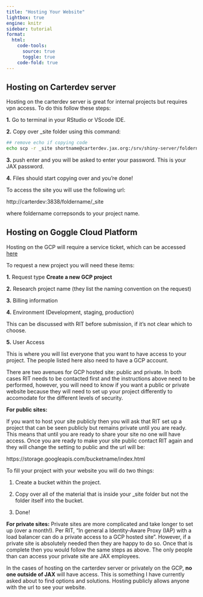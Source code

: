 ```yaml
---
title: "Hosting Your Website"
lightbox: true
engine: knitr
sidebar: tutorial
format:
  html:
    code-tools: 
      source: true
      toggle: true
    code-fold: true
---
```


## Hosting on Carterdev server

Hosting on the carterdev server is great for internal projects but requires vpn access. To do this follow these steps:

**1.** Go to terminal in your RStudio or VScode IDE.

**2.** Copy over _site folder using this command:

```bash
## remove echo if copying code
echo scp -r _site shortname@carterdev.jax.org:/srv/shiny-server/foldername
```

**3.** push enter and you will be asked to enter your password. This is your JAX password.

**4.** Files should start copying over and you're done!

To access the site you will use the following url:

http://carterdev:3838/foldername/_site

where foldername correpsonds to your project name.

## Hosting on Goggle Cloud Platform

Hosting on the GCP will require a service ticket, which can be accessed [here](https://jax.service-now.com/jax?id=sc_cat_item&sys_id=3197986887e83d90320ada473cbb356b&sysparm_category=ac87b60087acb990320ada473cbb35c1){target="_blank"}

To request a new project you will need these items:

**1.** Request type **Create a new GCP project**

**2.** Research project name (they list the naming convention on the request)

**3.** Billing information

**4.** Environment (Development, staging, production) 

::: {.callout-note}
This can be discussed with RIT before submission, if it's not clear which to choose.
:::

**5.** User Access 

::: {.callout-note}
This is where you will list everyone that you want to have access to your project. The people listed here also need to have a GCP account.
:::

There are two avenues for GCP hosted site: public and private. In both cases RIT needs to be contacted first and the instructions above need to be performed, however, you will need to know if you want a public or private website because they will need to set up your project differently to accomodate for the different levels of security.

**For public sites:**

If you want to host your site publicly then you will ask that RIT set up a project that can be seen publicly but remains private until you are ready. This means that until you are ready to share your site no one will have access. Once you are ready to make your site public contact RIT again and they will change the setting to public and the url will be:

https://storage.googleapis.com/bucketname/index.html

To fill your project with your website you will do two things:

1. Create a bucket within the project.

2. Copy over all of the material that is inside your _site folder but not the folder itself into the bucket.

3. Done!

**For private sites:**
Private sites are more complicated and take longer to set up (over a month!). Per RIT, "In general a Identity-Aware Proxy (IAP) with a load balancer can do a private access to a GCP hosted site". However, if a private site is absolutely needed then they are happy to do so. Once that is complete then you would follow the same steps as above. The only people than can access your private site are JAX employees.

::: {.callout-important}
In the cases of hosting on the carterdev server or privately on the GCP, **no one outside of JAX** will have access. This is something I have currently asked about to find options and solutions. Hosting publicly allows anyone with the url to see your website.
:::
